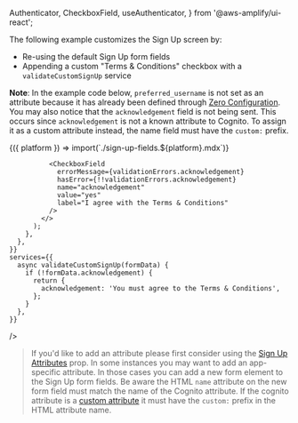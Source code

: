   Authenticator,
  CheckboxField,
  useAuthenticator,
} from '@aws-amplify/ui-react';


The following example customizes the Sign Up screen by:

- Re-using the default Sign Up form fields
- Appending a custom "Terms & Conditions" checkbox with a `validateCustomSignUp` service

**Note**: In the example code below, `preferred_username` is not set as an attribute because it has already been defined through [Zero Configuration](https://ui.docs.amplify.aws/components/authenticator/vue#signupattributes). You may also notice that the `acknowledgement` field is not being sent. This occurs since `acknowledgement` is not a known attribute to Cognito. To assign it as a custom attribute instead, the name field must have the `custom:` prefix.

<Fragment>
  {({ platform }) => import(`./sign-up-fields.${platform}.mdx`)}
</Fragment>

<Example>
  <Authenticator
    initialState="signUp"
    loginMechanisms={['email']}
    signUpAttributes={['preferred_username']}
    components={{
      SignUp: {
        FormFields() {
          const { validationErrors } = useAuthenticator();
          return (
            <>
              <Authenticator.SignUp.FormFields />

              <CheckboxField
                errorMessage={validationErrors.acknowledgement}
                hasError={!!validationErrors.acknowledgement}
                name="acknowledgement"
                value="yes"
                label="I agree with the Terms & Conditions"
              />
            </>
          );
        },
      },
    }}
    services={{
      async validateCustomSignUp(formData) {
        if (!formData.acknowledgement) {
          return {
            acknowledgement: 'You must agree to the Terms & Conditions',
          };
        }
      },
    }}

/>

</Example>

> If you'd like to add an attribute please first consider using the [Sign Up Attributes](configuration#sign-up-attributes) prop. In some instances you may want to add an app-specific attribute. In those cases you can add a new form element to the Sign Up form fields. Be aware the HTML `name` attribute on the new form field must match the name of the Cognito attribute. If the cognito attribute is a [custom attribute](https://docs.aws.amazon.com/cognito/latest/developerguide/user-pool-settings-attributes.html) it must have the `custom:` prefix in the HTML attribute name.
